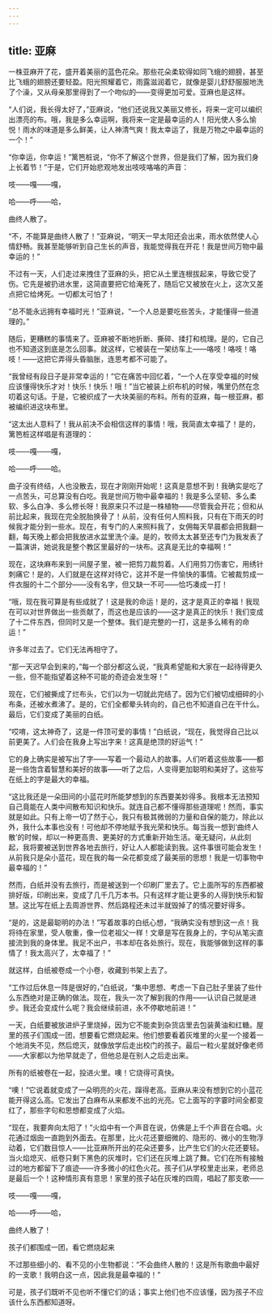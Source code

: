 ```yaml
---
---
---
```

title: 亚麻
---



一株亚麻开了花，盛开着美丽的蓝色花朵。那些花朵柔软得如同飞蛾的翅膀，甚至比飞蛾的翅膀还要轻盈。阳光照耀着它，雨露滋润着它，就像是婴儿舒舒服服地洗了个澡，又从母亲那里得到了一个吻似的——变得更加可爱。亚麻也是这样。

“人们说，我长得太好了，”亚麻说，“他们还说我又美丽又修长，将来一定可以编织出漂亮的布。哦，我是多么幸运啊，我将来一定是最幸运的人！阳光使人多么愉悦！雨水的味道是多么鲜美，让人神清气爽！我太幸运了，我是万物之中最幸运的一个！”

“你幸运，你幸运！”篱笆桩说，“你不了解这个世界，但是我们了解，因为我们身上长着节！”于是，它们开始悲观地发出吱吱咯咯的声音：





吱——嘎——嘎，

哈——呼——哈，

曲终人散了。





“不，不能算是曲终人散了！”亚麻说，“明天一早太阳还会出来，雨水依然使人心情舒畅。我甚至能够听到自己生长的声音，我能觉得我在开花！我是世间万物中最幸运的！”

不过有一天，人们走过来拽住了亚麻的头，把它从土里连根拔起来，导致它受了伤。它先是被扔进水里，这简直要把它给淹死了，随后它又被放在火上，这次又差点把它给烤死。一切都太可怕了！

“总不能永远拥有幸福时光！”亚麻说，“一个人总是要吃些苦头，才能懂得一些道理的。”

随后，更糟糕的事情来了。亚麻被不断地折断、撕碎、揉打和梳理。是的，它自己也不知道这到底是怎么回事。就这样，它被装在一架纺车上——咯吱！咯吱！咯吱！——这把它弄得头昏脑胀，连思考都不可能了。

“我曾经有段日子是非常幸运的！”它在痛苦中回忆着，“一个人在享受幸福的时候应该懂得快乐才对！快乐！快乐！哦！”当它被装上织布机的时候，嘴里仍然在念叨着这句话。于是，它被织成了一大块美丽的布料。所有的亚麻，每一根亚麻，都被编织进这块布里。

“这太出人意料了！我从前决不会相信这样的事情！哦，我简直太幸福了！是的，篱笆桩这样唱是有道理的：





吱——嘎——嘎，

哈——呼——哈。





曲子没有终结，人也没散去，现在才刚刚开始呢！这真是意想不到！我确实是吃了一点苦头，可总算没有白吃。我是世间万物中最幸福的！我是多么坚韧、多么柔软、多么白净、多么修长呀！我原来只不过是一株植物——尽管我会开花；但和从前比起来，我现在完全脱胎换骨了！从前，没有任何人照料我，只有在下雨天的时候我才能分到一些水。现在，有专门的人来照料我了，女佣每天早晨都会把我翻一翻，每天晚上都会把我放进水盆里洗个澡。是的，牧师太太甚至还专门为我发表了一篇演讲，她说我是整个教区里最好的一块布。这真是无比的幸福啊！”

现在，这块麻布来到一间屋子里，被一把剪刀裁剪着。人们用剪刀伤害它，用绣针刺痛它！是的，人们就是在这样对待它，这并不是一件愉快的事情。它被裁剪成一件衣服的十二个部分——没有名字，但又缺一不可——恰巧凑成一打！

“哦，现在我可算是有些成就了！这是我的命运！是的，这才是真正的幸福！我现在可以对世界做出一些贡献了，而这也是应该的——这才是真正的快乐！我们变成了十二件东西，但同时又是一个整体。我们是完整的一打，这是多么稀有的命运！”

许多年过去了。它们无法再相守了。

“那一天迟早会到来的，”每一个部分都这么说，“我真希望能和大家在一起待得更久一些，但不能指望着这种不可能的奇迹会发生呀！”

现在，它们被撕成了烂布头，它们以为一切就此完结了。因为它们被切成细碎的小布条，还被水煮沸了。是的，它们全都晕头转向的，自己也不知道自己在干什么。最后，它们变成了美丽的白纸。

“哎唷，这太神奇了，这是一件顶可爱的事情！”白纸说，“现在，我觉得自己比以前更美了。人们会在我身上写出字来！这真是绝顶的好运气！”

它的身上确实是被写出了字——写着一个最动人的故事。人们听着这些故事——都是一些饱含着智慧和美好的故事——听了之后，人变得更加聪明和美好了。这些写在纸上的字是最大的幸福。

“这比我还是一朵田间的小蓝花时所能梦想到的东西要美妙得多。我根本无法预知自己竟能在人类中间散布知识和快乐。就连自己都不懂得那些道理呢！然而，事实就是如此。只有上帝一切了然于心，我只有极其微弱的力量和自保的能力，除此以外，我什么本事也没有！可他却不停地赋予我光荣和快乐。每当我一想到‘曲终人散’的时候，却以一种更高贵、更美好的方式重新开始生活。毫无疑问，从此刻起，我将要被送到世界各地去旅行，好让人人都能读到我。这件事很可能会发生！从前我只是朵小蓝花，现在我的每一朵花都变成了最美丽的思想！我是一切事物中最幸福的！”

然而，白纸并没有去旅行，而是被送到一个印刷厂里去了。它上面所写的东西都被排好版，印刷出来，变成了几千几万本书。只有这样才能让更多的人得到快乐和智慧。这比写在纸上去周游世界、然后路程还未过半就毁掉了的情况要好得多。

“是的，这是最聪明的办法！”写着故事的白纸心想，“我确实没有想到这一点！我将待在家里，受人敬重，像一位老祖父一样！文章是写在我身上的，字句从笔尖直接流到我的身体里。我足不出户，书本却在各处旅行。现在，我能够做到这样的事情了！我太高兴了，太幸福了！”

就这样，白纸被卷成一个小卷，收藏到书架上去了。

“工作过后休息一阵是很好的，”白纸说，“集中思想、考虑一下自己肚子里装了些什么东西绝对是正确的做法。现在，我头一次了解到我的作用——认识自己就是进步。我还会变成什么呢？我会继续前进，永不停歇地前进！”

一天，白纸要被放进炉子里烧掉，因为它不能卖到杂货店里去包装黄油和红糖。屋里的孩子们围成一团，想要看它燃烧起来。他们想要看着灰堆里的火星一个接着一个地消失不见，然后熄灭，就像放学后走出校门的孩子。最后一粒火星就好像老师——大家都以为他早就走了，但他总是在别人之后走出来。

所有的纸被卷在一起，投进火里。噢！它烧得可真快。

“噢！”它说着就变成了一朵明亮的火花，蹿得老高。亚麻从来没有想到它的小蓝花能开得这么高。它发出了白麻布从来都发不出的光亮。它上面写的字霎时间全都变红了，那些字句和思想都变成了火焰。

“现在，我要奔向太阳了！”火焰中有一个声音在说，仿佛是上千个声音在合唱。火花通过烟囱一直跑到外面去。在那里，比火花还要细微的、隐形的、微小的生物浮动着，它们数目惊人——比亚麻所开出的花朵还要多，比产生它们的火花还要轻。当火焰熄灭、纸卷只剩下黑色的灰堆时，它们还在灰堆上跳了舞。它们在所有接触过的地方都留下了痕迹——许多微小的红色火花。孩子们从学校里走出来，老师总是最后一个！这种情形真有意思！家里的孩子站在灰堆的四周，唱起了那支歌——





吱——嘎——嘎，

哈——呼——哈，

曲终人散了！



孩子们都围成一团，看它燃烧起来

不过那些细小的、看不见的小生物都说：“不会曲终人散的！这是所有歌曲中最好的一支歌！我明白这一点，因此我是最幸福的！”

可是，孩子们既听不见也听不懂它们的话；事实上他们也不应该懂，因为孩子不应该什么东西都知道呀。